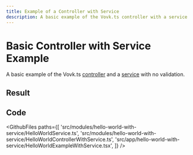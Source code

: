 ```yaml
---
title: Example of a Controller with Service
description: A basic example of the Vovk.ts controller with a service
---
```



# Basic Controller with Service Example

A basic example of the Vovk.ts [controller](https://vovk.dev/controller) and a [service](https://vovk.dev/controller/service) with no validation.

## Result

<Example>
  <HelloWorldExample />
</Example>

## Code

<GithubFiles
  paths={[
    'src/modules/hello-world-with-service/HelloWorldService.ts',
    'src/modules/hello-world-with-service/HelloWorldControllerWithService.ts',
    'src/app/hello-world-with-service/HelloWorldExampleWithService.tsx',
  ]}
/>
